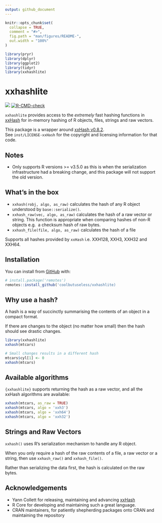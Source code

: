 ```yaml
---
output: github_document
---
```


<!-- README.md is generated from README.Rmd. Please edit that file -->

```r
knitr::opts_chunk$set(
  collapse = TRUE,
  comment = "#>",
  fig.path = "man/figures/README-",
  out.width = "100%"
)

library(pryr)
library(dplyr)
library(ggplot2)
library(tidyr)
library(xxhashlite)
```

# xxhashlite

<!-- badges: start -->
![](https://img.shields.io/badge/cool-useless-green.svg)
[![R-CMD-check](https://github.com/coolbutuseless/xxhashlite/actions/workflows/R-CMD-check.yaml/badge.svg)](https://github.com/coolbutuseless/xxhashlite/actions/workflows/R-CMD-check.yaml)
<!-- badges: end -->

`xxhashlite` provides access to the *extremely* fast hashing functions
in [xxHash](https://cyan4973.github.io/xxHash/) for in-memory hashing 
of R objects, files, strings and raw vectors.

This package is a wrapper around [xxHash v0.8.2](https://github.com/Cyan4973/xxHash).  
See `inst/LICENSE-xxHash` for the copyright and licensing information for that code.  


## Notes

* Only supports R versions >= v3.5.0 as this is when the serialization 
  infrastructure had a breaking change, and this package will not support
  the old version.

## What's in the box

* `xxhash(robj, algo, as_raw)` calculates the hash of any R object understood by 
`base::serialize()`.
* `xxhash_raw(vec, algo, as_raw)` calculates the hash of a raw vector or string. 
  This function is appropriate when comparing hashes of non-R objects e.g. 
  a checksum hash of raw bytes.
* `xxhash_file(file, algo, as_raw)` calculates the hash of a file

Supports all hashes provided by `xxHash` i.e. XXH128, XXH3, XXH32 and XXH64.


## Installation

You can install from [GitHub](https://github.com/coolbutuseless/xxhashlite) with:

``` r
# install.package('remotes')
remotes::install_github('coolbutuseless/xxhashlite)
```


## Why use a hash?

A hash is a way of succinctly summarising the contents of an object in a compact format.

If there  are changes to the object (no matter how small) then the hash should 
see drastic changes.


```r
library(xxhashlite)
xxhash(mtcars)

# Small changes results in a different hash
mtcars$cyl[1] <- 0
xxhash(mtcars)
```

## Available algorithms 
`{xxhashlite}` supports returning the hash as a raw vector, and all the
xxHash algorithms are available:

```r
xxhash(mtcars, as_raw = TRUE)
xxhash(mtcars, algo = 'xxh3')
xxhash(mtcars, algo = 'xxh64')
xxhash(mtcars, algo = 'xxh32')
```

## Strings and Raw Vectors

`xxhash()` uses R's serialization mechanism to handle any R object.

When you only require a hash of the raw contents of a file, a raw vector
or a string, then use `xxhash_raw()` and `xxhash_file()`.

Rather than serializing the data first, the hash is calculated on the raw
bytes.




## Acknowledgements

* Yann Collett for releasing, maintaining and advancing [xxHash](https://cyan4973.github.io/xxHash/)
* R Core for developing and maintaining such a great language.
* CRAN maintainers, for patiently shepherding packages onto CRAN and maintaining
  the repository
